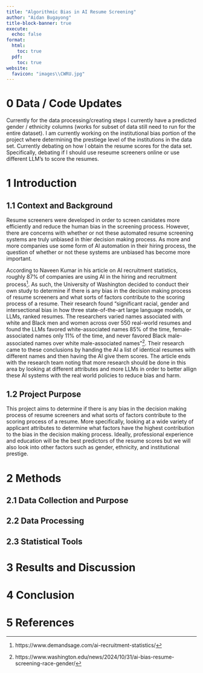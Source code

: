 ```yaml
---
title: "Algorithmic Bias in AI Resume Screening"
author: "Aidan Bugayong"
title-block-banner: true
execute:
  echo: false
format: 
  html:
    toc: true
  pdf: 
    toc: true
website:
  favicon: "images\\CWRU.jpg"
---
```


# 0 Data / Code Updates
Currently for the data processing/creating steps I currently have a predicted gender / ethnicity columns (works for subset of data still need to run for the entire dataset). I am currently working on the institutional bias portion of the project where determining the prestiege level of the institutions in the data set. Currently debating on how I obtain the resume scores for the data set. Specifically, debating if I should use reseume screeners online or use different LLM's to score the resumes. 

# 1 Introduction
## 1.1 Context and Background
Resume screeners were developed in order to screen canidates more efficiently and reduce the human bias in the screening process. However, there are concerns with whether or not these automated resume screening systems are truly unbiased in thier decision making process. As more and more companies use some form of AI automation in their hiring process, the question of whether or not these systems are unbiased has become more important. 

According to Naveen Kumar in his article on AI recruitment statistics, roughly 87% of companies are using AI in the hiring and recruitment process[^NaveenKumar]. As such, the University of Washington decided to conduct their own study to determine if there is any bias in the decision making process of resume screeners and what sorts of factors contribute to the scoring process of a resume. Their research found "significant racial, gender and intersectional bias in how three state-of-the-art large language models, or LLMs, ranked resumes. The researchers varied names associated with white and Black men and women across over 550 real-world resumes and found the LLMs favored white-associated names 85% of the time, female-associated names only 11% of the time, and never favored Black male-associated names over white male-associated names"[^Washington]. Their research came to these conclusions by handing the AI a list of identical resumes with different names and then having the AI give them scores. The article ends with the research team noting that more research should be done in this area by looking at different attributes and more LLMs in order to better allign these AI systems with the real world policies to reduce bias and harm.

## 1.2 Project Purpose
This project aims to determine if there is any bias in the decision making process of resume screeners and what sorts of factors contribute to the scoring process of a resume. More specifically, looking at a wide variety of applicant attributes to determine what factors have the highest contribution to the bias in the decision making process. Ideally, professional experience and education will be the best predictors of the resume scores but we will also look into other factors such as gender, ethnicity, and institutional prestige.

# 2 Methods
## 2.1 Data Collection and Purpose

## 2.2 Data Processing

## 2.3 Statistical Tools

# 3 Results and Discussion

# 4 Conclusion

# 5 References

[^NaveenKumar]: https://www.demandsage.com/ai-recruitment-statistics/

[^Washington]: https://www.washington.edu/news/2024/10/31/ai-bias-resume-screening-race-gender/